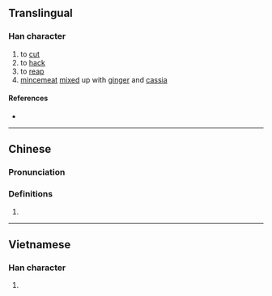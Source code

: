 {{character info/new}}
==Translingual==

===Han character===
{{Han char|rn=18|rad=刀|as=12|sn=14|four=|canj=LXLN|ids=⿰肅刂}}

# to [[cut]]
# to [[hack]]
# to [[reap]]
# [[mincemeat]] [[mix]]ed up with [[ginger]] and [[cassia]]

====References====
* {{Han ref|kx=0143.470|hdz=10360.040|uh=3505|ud=13573}}

----

==Chinese==
{{zh-forms}}

===Pronunciation===
{{zh-pron
|m=xiào
|c=siu3
|cat=
}}

===Definitions===
{{zh-hanzi}}

# {{rfdef|zh}}

----

==Vietnamese==

===Han character===
{{vi-hantu|got|rs=刀12}}

# {{rfdef|vi|sort=刀12}}